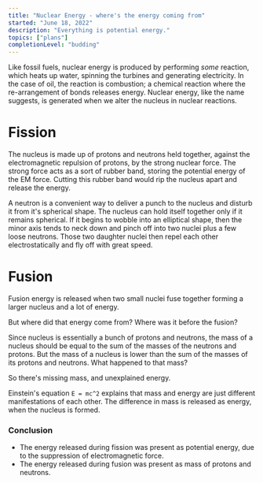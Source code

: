 ```yaml
---
title: "Nuclear Energy - where's the energy coming from"
started: "June 18, 2022"
description: "Everything is potential energy."
topics: ["plans"]
completionLevel: "budding"
---
```


Like fossil fuels, nuclear energy is produced by performing *some* reaction, which heats up water, spinning the turbines and generating electricity. In the case of oil, the reaction is combustion; a chemical reaction where the re-arrangement of bonds releases energy. Nuclear energy, like the name suggests, is generated when we alter the nucleus in nuclear reactions.

# Fission

The nucleus is made up of protons and neutrons held together, against the electromagnetic repulsion of protons, by the strong nuclear force. The strong force acts as a sort of rubber band, storing the potential energy of the EM force. Cutting this rubber band would rip the nucleus apart and release the energy.

A neutron is a convenient way to deliver a punch to the nucleus and disturb it from it's spherical shape. The nucleus can hold itself together only if it remains spherical. If it begins to wobble into an elliptical shape, then the minor axis tends to neck down and pinch off into two nuclei plus a few loose neutrons. Those two daughter nuclei then repel each other electrostatically and fly off with great speed.

# Fusion

Fusion energy is released when two small nuclei fuse together forming a larger nucleus and a lot of energy.

But where did that energy come from? Where was it before the fusion?

Since nucleus is essentially a bunch of protons and neutrons, the mass of a nucleus should be equal to the sum of the masses of the neutrons and protons. But the mass of a nucleus is lower than the sum of the masses of its protons and neutrons. What happened to that mass?

So there's missing mass, and unexplained energy.

Einstein's equation `E = mc^2` explains that mass and energy are just different manifestations of each other. The difference in mass is released as energy, when the nucleus is formed.

### Conclusion

- The energy released during fission was present as potential energy, due to the suppression of electromagnetic force.
- The energy released during fusion was present as mass of protons and neutrons.
